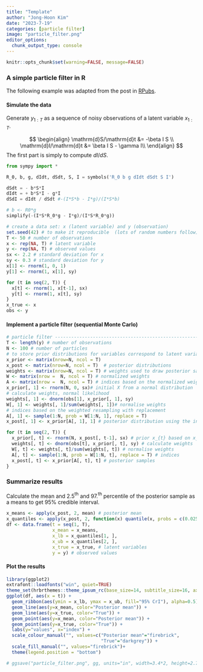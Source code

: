 ```yaml
---
title: "Template"
author: "Jong-Hoon Kim"
date: "2023-7-19"
categories: [particle filter]
image: "particle_filter.png"
editor_options: 
  chunk_output_type: console
---
```


```r
knitr::opts_chunk$set(warning=FALSE, message=FALSE) 
```

### A simple particle filter in R

The following example was adapted from the post in [RPubs](https://rpubs.com/awellis/180442).

#### Simulate the data

Generate $y_{1:T}$ as a sequence of noisy observations of a latent variable $x_{1:T}$.


$$
\begin{align}
\mathrm{d}S/\mathrm{d}t &= -\beta I S \\
\mathrm{d}I/\mathrm{d}t &= \beta I S - \gamma I\\
\end{align}
$$ The first part is simply to compute $dI/dS$.

```python
from sympy import *

R_0, b, g, dIdt, dSdt, S, I = symbols('R_0 b g dIdt dSdt S I')

dSdt = - b*S*I
dIdt = + b*S*I - g*I
dSdI = dIdt / dSdt #-(I*S*b - I*g)/(I*S*b)

# b <- R0*g
simplify(-(I*S*R_0*g - I*g)/(I*S*R_0*g)) 
```

```r
# create a data set: x (latent variable) and y (observation)
set.seed(42) # to make it reproducible  (lots of random numbers follow)
T <- 50 # number of observations
x <- rep(NA, T) # latent variable
y <- rep(NA, T) # observed values
sx <- 2.2 # standard deviation for x
sy <- 0.3 # standard deviation for y
x[1] <- rnorm(1, 0, 1)
y[1] <- rnorm(1, x[1], sy)

for (t in seq(2, T)) {
  x[t] <- rnorm(1, x[t-1], sx)
  y[t] <- rnorm(1, x[t], sy)
}
x_true <- x
obs <- y
```

#### Implement a particle filter (sequential Monte Carlo)

```r
# particle filter -----------------------------------------------------------
T <- length(y) # number of observations
N <- 100 # number of particles
# to store prior distributions for variables correspond to latent variable x
x_prior <- matrix(nrow=N, ncol = T) 
x_post <- matrix(nrow=N, ncol = T)  # posterior distributions
weights <- matrix(nrow=N, ncol = T) # weights used to draw posterior sample
W <- matrix(nrow =  N, ncol = T) # normalized weights
A <- matrix(nrow =  N, ncol = T) # indices based on the normalized weights
x_prior[, 1] <- rnorm(N, 0, sx)# initial X from a normal distribution
# calculate weights, normal likelihood
weights[, 1] <- dnorm(obs[1], x_prior[, 1], sy)
W[, 1] <- weights[, 1]/sum(weights[, 1])# normalise weights
# indices based on the weighted resampling with replacement 
A[, 1] <- sample(1:N, prob = W[1:N, 1], replace = T) 
x_post[, 1] <- x_prior[A[, 1], 1] # posterior distribution using the indices

for (t in seq(2, T)) {
  x_prior[, t] <- rnorm(N, x_post[, t-1], sx) # prior x_{t} based on x_{t-1}
  weights[, t] <- dnorm(obs[t], x_prior[, t], sy) # calculate weights 
  W[, t] <- weights[, t]/sum(weights[, t]) # normalise weights
  A[, t] <- sample(1:N, prob = W[1:N, t], replace = T) # indices
  x_post[, t] <- x_prior[A[, t], t] # posterior samples
}
```

### Summarize results

Calculate the mean and 2.5$^\textrm{th}$ and 97.$^\textrm{th}$ percentile of the posterior sample as a means to get 95% credible interval.

```r
x_means <- apply(x_post, 2, mean) # posterior mean
x_quantiles <- apply(x_post, 2, function(x) quantile(x, probs = c(0.025, 0.975))) # 95% credible interval
df <- data.frame(t = seq(1, T),
                 x_mean = x_means,
                 x_lb = x_quantiles[1, ],
                 x_ub = x_quantiles[2, ],
                 x_true = x_true, # latent variables
                 y = y) # observed values
```

#### Plot the results

```r
library(ggplot2)
extrafont::loadfonts("win", quiet=TRUE)
theme_set(hrbrthemes::theme_ipsum_rc(base_size=14, subtitle_size=16, axis_title_size=12))
ggplot(df, aes(x = t)) +
  geom_ribbon(aes(ymin = x_lb, ymax = x_ub, fill="95% CrI"), alpha=0.5) +
  geom_line(aes(y=x_mean, color="Posterior mean")) +
  geom_line(aes(y=x_true, color="True")) +
  geom_point(aes(y=x_mean, color="Posterior mean")) +
  geom_point(aes(y=x_true, color="True")) +
  labs(y="values", x="index") + 
  scale_colour_manual("", values=c("Posterior mean"="firebrick",
                                   "True"="darkgrey")) +
  scale_fill_manual("", values="firebrick")+
  theme(legend.position = "bottom")

# ggsave("particle_filter.png", gg, units="in", width=3.4*2, height=2.7*2)

```
